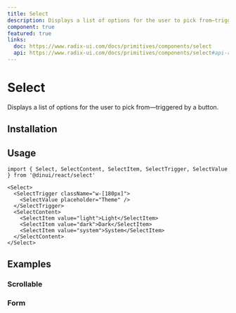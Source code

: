 ```yaml
---
title: Select
description: Displays a list of options for the user to pick from—triggered by a button.
component: true
featured: true
links:
  doc: https://www.radix-ui.com/docs/primitives/components/select
  api: https://www.radix-ui.com/docs/primitives/components/select#api-reference
---
```


# Select

Displays a list of options for the user to pick from—triggered by a button.


<Example path="ui/select-demo" />

## Installation


<InstallationGuide path="ui/select" />

## Usage

```tsx
import { Select, SelectContent, SelectItem, SelectTrigger, SelectValue } from '@dinui/react/select'
```

```tsx
<Select>
  <SelectTrigger className="w-[180px]">
    <SelectValue placeholder="Theme" />
  </SelectTrigger>
  <SelectContent>
    <SelectItem value="light">Light</SelectItem>
    <SelectItem value="dark">Dark</SelectItem>
    <SelectItem value="system">System</SelectItem>
  </SelectContent>
</Select>
```

## Examples

### Scrollable

<Example path="ui/select-scrollable" />

### Form

<Example path="ui/select-form" />
